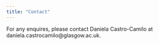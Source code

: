 ```yaml
---
title: "Contact"
---
```


For any enquires, please contact Daniela Castro-Camilo at daniela.castrocamilo@glasgow.ac.uk.